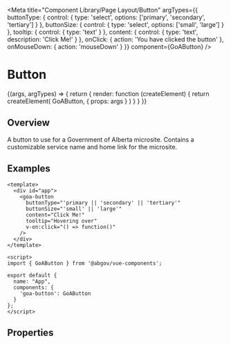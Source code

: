 

<Meta title="Component Library/Page Layout/Button"
  argTypes={{
    buttonType: { control: { type: 'select', options: ['primary', 'secondary', 'tertiary'] } },
    buttonSize: { control: { type: 'select', options: ['small', 'large'] } },
    tooltip: { control: { type: 'text' } },
    content: { control: { type: 'text', description: 'Click Me!' } },
    onClick: { action: 'You have clicked the button' },
    onMouseDown: { action: 'mouseDown' }
  }}
  component={GoAButton} />

# Button

<Canvas>
  <Story name="Variants" height={150}
    args={{
      buttonType: 'primary',
      buttonSize: 'large',
      content: "Click Me!",
      tooltip: 'hovering',
    }}>
    {(args, argTypes) => {
      return {
        render: function (createElement) {
          return createElement(
            GoAButton, {
              props: args
            }
          )
        }
      }
    }}
  </Story>
</Canvas>

## Overview

A button to use for a Government of Alberta microsite.  Contains a customizable service name and home link for the microsite.

## Examples
```
<template>
  <div id="app">
    <goa-button
      buttonType="'primary || 'secondary' || 'tertiary'"
      buttonSize="'small' || 'large'"
      content="Click Me!"
      tooltip="Hovering over"
      v-on:click="() => function()"
    />
  </div>
</template>

<script>
import { GoAButton } from '@abgov/vue-components';

export default {
  name: "App",
  components: {
    'goa-button': GoAButton
  }
};
</script>
```

## Properties

<ArgsTable of={GoAButton} />
